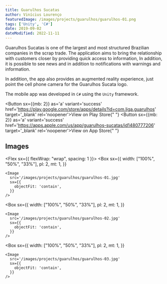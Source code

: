 ```yaml
---
title: Guarulhos Sucatas
author: Vinícius Lourenço
featuredImage: /images/projects/guarulhos/guarulhos-01.png
tags: ['Unity', 'C#']
date: 2019-09-02
dateModified: 2022-11-11
---
```


Guarulhos Sucatas is one of the largest and most structured Brazilian companies in the scrap trade.
The application aims to bring the relationship with customers closer by providing quick access to information,
In addition, it is possible to see news and in addition to notifications with warnings and information.

In addition, the app also provides an augmented reality experience, just point
the cell phone camera for the Guarulhos Sucata logo.

The mobile app was developed in `C#` using the `Unity` framework.

<Button sx={{mb: 2}} as='a' variant='success' href='https://play.google.com/store/apps/details?id=com.liga.guarulhos' target='_blank' rel='noopener'>View on Play Store</Button>{" "}
<Button sx={{mb: 2}} as='a' variant='success' href='https://apps.apple.com/us/app/guarulhos-sucatas/id1480777206' target='_blank' rel='noopener'>View on App Store</Button>{" "}

<Divider/>

## Images

<Flex sx={{ flexWrap: "wrap", spacing: 1 }}>
  <Box
    sx={{
      width: ["100%", "50%", "33%"],
      pl: 2,
      mt: 1,
    }}
  >
    <Image
      src='/images/projects/guarulhos/guarulhos-01.jpg'
      sx={{
        objectFit: 'contain',
      }}
    />
  </Box>

  <Box
    sx={{
      width: ["100%", "50%", "33%"],
      pl: 2,
      mt: 1,
    }}
  >
    <Image
      src='/images/projects/guarulhos/guarulhos-02.jpg'
      sx={{
        objectFit: 'contain',
      }}
    />
  </Box>

  <Box
    sx={{
      width: ["100%", "50%", "33%"],
      pl: 2,
      mt: 1,
    }}
  >
    <Image
      src='/images/projects/guarulhos/guarulhos-03.jpg'
      sx={{
        objectFit: 'contain',
      }}
    />
  </Box>
</Flex>
